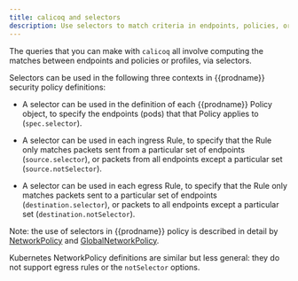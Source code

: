 ```yaml
---
title: calicoq and selectors
description: Use selectors to match criteria in endpoints, policies, or profiles . 
---
```


The queries that you can make with `calicoq` all involve computing the matches
between endpoints and policies or profiles, via selectors.

Selectors can be used in the following three contexts in {{prodname}}
security policy definitions:

- A selector can be used in the definition of each {{prodname}} Policy object,
  to specify the endpoints (pods) that that Policy applies to (`spec.selector`).

- A selector can be used in each ingress Rule, to specify that the Rule only
  matches packets sent from a particular set of endpoints (`source.selector`),
  or packets from all endpoints except a particular set (`source.notSelector`).

- A selector can be used in each egress Rule, to specify that the Rule only
  matches packets sent to a particular set of endpoints
  (`destination.selector`), or packets to all endpoints except a particular set
  (`destination.notSelector`).

Note: the use of selectors in {{prodname}} policy is described in detail by
[NetworkPolicy](../../resources/networkpolicy.mdx) and
[GlobalNetworkPolicy](../../resources/globalnetworkpolicy.mdx).

Kubernetes NetworkPolicy definitions are similar but less general: they do
not support egress rules or the `notSelector` options.
